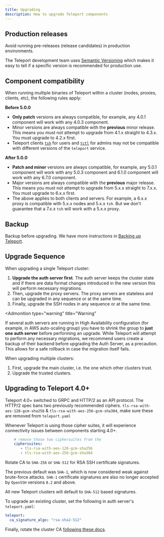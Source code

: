 ```yaml
---
title: Upgrading
description: How to upgrade Teleport components
---
```


## Production releases

<Admonition type="warning">
Avoid running pre-releases (release candidates) in production environments.
</Admonition>

The Teleport development team uses [Semantic Versioning](https://semver.org/) which makes it easy to tell if a specific
version is recommended for production use.

## Component compatibility

When running multiple binaries of Teleport within a cluster (nodes, proxies,
clients, etc), the following rules apply:

**Before 5.0.0**

- **Only patch** versions are always compatible, for example, any 4.0.1 component will work with any 4.0.3 component.
- Minor versions are always compatible with the **previous** minor release. This means you must not attempt to upgrade from 4.1.x straight to 4.3.x. You must upgrade to 4.2.x first.
- Teleport clients [`tsh`](../reference/cli.mdx#tsh) for users and [`tctl`](../reference/cli.mdx#tctl) for admins
  may not be compatible with different versions of the `teleport` service.

**After 5.0.0**

- **Patch and minor** versions are always compatible, for example, any 5.0.1 component will work with any 5.0.3 component and 6.1.0 component will work with any 6.7.0 component.
- Major versions are always compatible with the **previous** major release. This means you must not attempt to upgrade from 5.x.x straight to 7.x.x. You must upgrade to 6.x.x first.
- The above applies to both clients and servers. For example, a 6.x.x proxy is
  compatible with 5.x.x nodes and 5.x.x `tsh`. But we don't guarantee that a
  7.x.x `tsh` will work with a 5.x.x proxy.

## Backup

Backup before upgrading. We have more instructions in [Backing up Teleport](./backup-restore.mdx).

## Upgrade Sequence

When upgrading a single Teleport cluster:

1. **Upgrade the auth server first**. The auth server keeps the cluster state and if there are data format changes introduced in the new version this will perform necessary migrations.
2. Then, upgrade the proxy servers. The proxy servers are stateless and can be upgraded in any sequence or at the same time.
3. Finally, upgrade the SSH nodes in any sequence or at the same time.

<Admonition
  type="warning"
  title="Warning"
>
  If several auth servers are running in High Availability configuration
  (for example, in AWS auto-scaling group) you have to shrink the group to
  **just one auth server** before performing an upgrade. While Teleport will attempt to perform any necessary migrations, we recommend users create a backup of their backend before upgrading the Auth Server, as a
  precaution. This allows for a safe rollback in case the migration itself fails.
</Admonition>

When upgrading multiple clusters:

1. First, upgrade the main cluster, i.e. the one which other clusters trust.
2. Upgrade the trusted clusters.

## Upgrading to Teleport 4.0+

Teleport 4.0+ switched to GRPC and HTTP/2 as an API protocol. The HTTP/2 spec bans
two previously recommended ciphers. `tls-rsa-with-aes-128-gcm-sha256` & `tls-rsa-with-aes-256-gcm-sha384`, make sure these are removed from `teleport.yaml`

Whenever Teleport is using those cipher suites, it will experience connectivity issues between components starting 4.0+.

```yaml
    # remove those two ciphersuites from the 
    ciphersuites:
       - tls-rsa-with-aes-128-gcm-sha256
       - tls-rsa-with-aes-256-gcm-sha384
```


Rotate CA to `SHA-256` or `SHA-512` for RSA SSH certificate signatures.

The previous default was `SHA-1`, which is now considered weak against brute-force attacks.
`SHA-1` certificate signatures are also no longer accepted by `OpenSSH` versions `8.2` and above.

All new Teleport clusters will default to `SHA-512` based signatures.

To upgrade an existing cluster, set the following in auth server's `teleport.yaml`:

```yaml
teleport:
  ca_signature_algo: "rsa-sha2-512"
```

Finally, rotate the cluster CA [following these docs](./ca-rotation.mdx).
